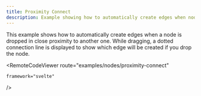 ```yaml
---
title: Proximity Connect
description: Example showing how to automatically create edges when nodes get close to each other
---
```





<ExampleLayout>
This example shows how to automatically create edges when a node is dropped in close proximity to another one. While dragging, a dotted connection line is displayed to show which edge will be created if you drop the node.

  <RemoteCodeViewer
    route="examples/nodes/proximity-connect"
    
    framework="svelte"
  />
</ExampleLayout>
